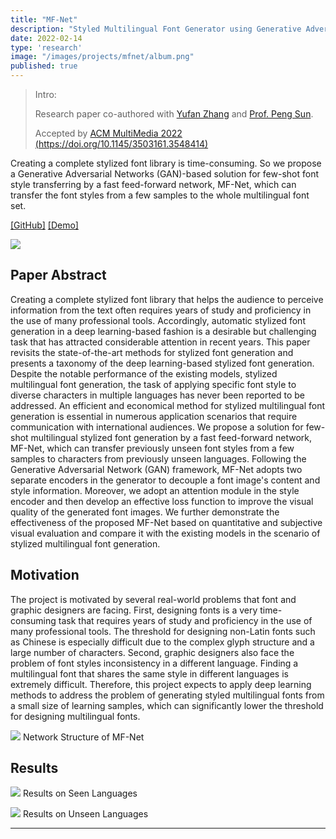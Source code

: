 ```yaml
---
title: "MF-Net"
description: "Styled Multilingual Font Generator using Generative Adversarial Network (GAN)"
date: 2022-02-14
type: 'research'
image: "/images/projects/mfnet/album.png"
published: true
---
```


> Intro:
> 
> Research paper co-authored with [Yufan Zhang](https://yufanz.xyz/project/mfnet/) and [Prof. Peng Sun](https://scholars.duke.edu/person/Peng.Sun1).
>
> Accepted by [ACM MultiMedia 2022](https://2022.acmmm.org/) [(https://doi.org/10.1145/3503161.3548414)](https://doi.org/10.1145/3503161.3548414) 

Creating a complete stylized font library is time-consuming. So we propose a Generative Adversarial Networks (GAN)-based solution for few-shot font style transferring by a fast feed-forward network, MF-Net, which can transfer the font styles from a few samples to the whole multilingual font set.

[[GitHub]](https://github.com/iamyufan/MF-Net) [[Demo]](https://mfont.net)


![](/images/projects/mfnet/mfnet.png)

## Paper Abstract
Creating a complete stylized font library that helps the audience to perceive information from the text often requires years of study and proficiency in the use of many professional tools. Accordingly, automatic stylized font generation in a deep learning-based fashion is a desirable but challenging task that has attracted considerable attention in recent years. This paper revisits the state-of-the-art methods for stylized font generation and presents a taxonomy of the deep learning-based stylized font generation. Despite the notable performance of the existing models, stylized multilingual font generation, the task of applying specific font style to diverse characters in multiple languages has never been reported to be addressed. An efficient and economical method for stylized multilingual font generation is essential in numerous application scenarios that require communication with international audiences. We propose a solution for few-shot multilingual stylized font generation by a fast feed-forward network, MF-Net, which can transfer previously unseen font styles from a few samples to characters from previously unseen languages. Following the Generative Adversarial Network (GAN) framework, MF-Net adopts two separate encoders in the generator to decouple a font image's content and style information. Moreover, we adopt an attention module in the style encoder and then develop an effective loss function to improve the visual quality of the generated font images. We further demonstrate the effectiveness of the proposed MF-Net based on quantitative and subjective visual evaluation and compare it with the existing models in the scenario of stylized multilingual font generation.

## Motivation
The project is motivated by several real-world problems that 
font and graphic designers are facing. First, designing fonts is a 
very time-consuming task that requires years of study and 
proficiency in the use of many professional tools. The threshold 
for designing non-Latin fonts such as Chinese is especially 
difficult due to the complex glyph structure and a large number 
of characters. Second, graphic designers also face the problem 
of font styles inconsistency in a different language. Finding a 
multilingual font that shares the same style in different 
languages is extremely difficult. Therefore, this project expects
to apply deep learning methods to address the problem of 
generating styled multilingual fonts from a small size of 
learning samples, which can significantly lower the threshold 
for designing multilingual fonts. 

![](/images/projects/mfnet/network-structure.png)
Network Structure of MF-Net

## Results
![](/images/projects/mfnet/seen_lang.png)
Results on Seen Languages

![](/images/projects/mfnet/unseen_lang.png)
Results on Unseen Languages

----

